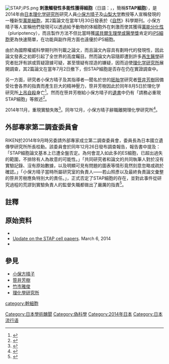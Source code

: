 [[File:STAP,iPS.png|thumb]]
'''刺激觸發性多能性獲得細胞'''（日語：{{lang|ja|'''刺激惹起性多能性獲得細胞'''}}，{{lang-en|'''S'''timulus-'''T'''riggered '''A'''cquisition of '''P'''luripotency cells}}，簡稱'''STAP細胞'''），是2014年由[[日本|日本]][[理化学研究所|理化学研究所]]研究人員[[小保方晴子|小保方晴子]]及[[山梨大学|山梨大学]]教授{{link-ja|若山照彥|若山照彦}}等人宣稱發現的一種新型[[萬能細胞|萬能細胞]]，其2篇論文在當年1月30日發表於《[[自然_(期刊)|自然]]》科學期刊。小保方晴子等人宣稱他們發現可以透過給予動物的体細胞外在刺激而使其獲得[[萬能分化性|萬能分化性]]（pluripotency），而且製作方法不但比當時獲[[諾貝爾生理學或醫學獎|諾貝爾生理學或醫學獎]]肯定的[[iPS細胞|iPS細胞]]更為快速簡單，在功能與副作用方面也遠優於iPS細胞。

由於為國際權威科學期刊所刊載之論文，而且論文內容具有劃時代的發現性，因此論文發表之初即引起了全世界的高度矚目。然而論文內容隨即遭到許多[[再生醫學|再生醫學]]研究者批評有誤或質疑證據可疑，甚至懷疑有捏造的嫌疑，因而迫使[[理化学研究所|理化学研究所]]展開調查，其2篇論文在當年7月2日撤下，但STAP細胞是否存在仍在實證調查中。

另一方面，研究者小保方晴子及其指導者—聞名於世的[[胚胎学|胚胎学]]研究者[[笹井芳樹|笹井芳樹]]因備受社會各界的指責而產生巨大的精神壓力，笹井芳樹因此於同年8月5日於理化学研究所[[上吊|上吊]][[自殺|自殺]]身亡<ref>{{cite news|title=被指論文造假的日本科學家自殺身亡|url=http://cn.nytimes.com/world/20140806/c06stem/zh-hant/|publisher=紐約時報|date=2014-08-06|accessdate=2015-09-15|archive-date=2015-11-27|archive-url=https://web.archive.org/web/20151127193323/http://cn.nytimes.com/world/20140806/c06stem/zh-hant/|dead-url=no}}</ref>。然而在笹井芳樹給小保方晴子的[[遺書|遺書]]中仍有「請務必重現STAP細胞」等敘述<ref>{{cite news|title=美女弟子造假 日教授自縊|url=http://www.appledaily.com.tw/appledaily/article/international/20140806/36004341/|publisher=蘋果日報|date=2014-08-06|accessdate=2015-09-15|archive-date=2016-11-25|archive-url=https://web.archive.org/web/20161125122130/http://www.appledaily.com.tw/appledaily/article/international/20140806/36004341/|dead-url=no}}</ref>。

2014年11月，重現實驗失敗<ref>{{cite news|title=小保方在驗證實驗中未能制出STAP細胞|url=http://zh.cn.nikkei.com/politicsaeconomy/politicsasociety/12362-20141218.html|newspaper=日本經濟新聞|date=2014-12-18|accessdate=2014-12-18|archive-date=2016-03-04|archive-url=https://web.archive.org/web/20160304073526/http://zh.cn.nikkei.com/politicsaeconomy/politicsasociety/12362-20141218.html|dead-url=no}}</ref>。同年12月，小保方晴子辭職離開理化學研究所<ref>{{cite news|url=http://www.cna.com.tw/news/firstnews/201412195016-1.aspx|title=製不出STAP細胞 美女研究員請辭|publisher=中央社|date=2014-12-19|accessdate=2014-12-27|archive-date=2016-03-04|archive-url=https://web.archive.org/web/20160304121650/http://www.cna.com.tw/news/firstnews/201412195016-1.aspx|dead-url=no}}</ref>。

== 外部專家第二調查委員會 ==

RIKEN於2014年9月時另委請外部專家成立第二調查委員會，委員長為日本國立遺傳學研究所所長桂勳。該委員會於同年12月26日發布調查報告，報告書中提及：「STAP細胞論文基本上已遭全盤否定。為何會混入如此多的ES細胞，已超出過失的範圍，不排除有人為故意的可能性。」「共同研究者和論文的共同執筆人對於沒有實驗記錄、沒有原始數據，以及明顯可見有問題的圖表等情形竟然刻意忽略或疏於確認。」「小保方晴子當時所屬研究室的負責人——若山照彥以及最終負責論文彙整的笹井芳樹應負特別大的責任。」，正式否定了STAP細胞的存在，並對此事件從研究過程的荒謬到實驗負責人的監督失職都做出了嚴厲的指責<ref>{{cite web |url=http://www3.riken.jp/stap/j/c13document5.pdf |title=研究論文に関する調査報告書 |publisher=研究論文に関する調査委員会 |author= |date=2014年12月25日 |language=ja |accessdate=2018年1月11日 |archive-date=2020年11月1日 |archive-url=https://web.archive.org/web/20201101133900/http://www3.riken.jp/stap/j/c13document5.pdf |dead-url=no }}</ref>。

==註釋==
{{reflist}}

==原始资料==
*{{cite journal|last1=Baumann|first1=Kim|title=Stem cells: Reprogramming with low pH|journal=Nature Reviews Molecular Cell Biology|volume=15|issue=3|year=2014|pages=149–149|issn=1471-0072|doi=10.1038/nrm3754}}
*[https://web.archive.org/web/20140311105616/http://www.riken.jp/en/pr/topics/2014/20140306_1/ Update on the STAP cell papers]. March 6, 2014
*{{cite web|title=The rise and fall of STAP|journal=Nature|url=http://www.nature.com/news/stap-1.15332|accessdate=2014-08-05|archive-date=2017-10-01|archive-url=https://web.archive.org/web/20171001110053/http://www.nature.com/news/stap-1.15332|dead-url=no}}

== 參見 ==
* [[小保方晴子|小保方晴子]]
* [[笹井芳樹|笹井芳樹]]
* [[竹市雅俊|竹市雅俊]]
* [[理化學研究所|理化學研究所]]

{{伪科学}}

[[category:幹細胞|category:幹細胞]]
[[Category:日本學術醜聞|Category:日本學術醜聞]]
[[Category:偽科學|Category:偽科學]]
[[Category:2014年日本|Category:2014年日本]]
[[Category:日本流行语|Category:日本流行语]]